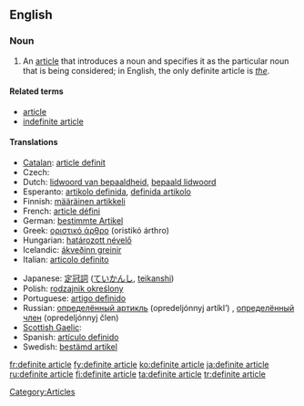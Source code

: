 ==English==

===Noun===
{{en-noun|sg=[[definite]] [[article]]}}

# {{grammar}} An [[article]] that introduces a noun and specifies it as the particular noun that is being considered; in English, the only definite article is ''[[the]]''.

====Related terms====
*[[article]]
*[[indefinite article]]

====Translations====
{{trans-top|article introducing a noun and specifying it as the particular noun considered}}
*[[Catalan]]: [[article definit]] {{m}}
* Czech: {{t-|cs|určitý člen|m}}
*Dutch: [[lidwoord van bepaaldheid]], [[bepaald lidwoord]] {{n}}
*Esperanto: [[artikolo definida]], [[definida artikolo]]
*Finnish: [[määräinen artikkeli]]
*French: [[article défini]] {{m}}
*German: [[bestimmte Artikel]] {{m}}
*Greek: [[οριστικό άρθρο]] (oristikó árthro) {{n}}
*Hungarian: [[határozott névelő]]
*Icelandic: [[ákveðinn greinir]] {{m}}
*Italian: [[articolo definito]] {{m}}
{{trans-mid}}
*Japanese: [[定冠詞]] ([[ていかんし]], [[teikanshi]])
*Polish: [[rodzajnik określony]] {{m}}
*Portuguese: [[artigo definido]] {{m}}
*Russian: [[определённый артикль]] (opredeljónnyj artíkl’) {{m}}, [[определённый член]] (opredeljónnyj člen) {{m}}
* [[Scottish Gaelic]]: {{t-|gd|alt cinnteach|m}}
*Spanish: [[artículo definido]] {{m}}
*Swedish: [[bestämd artikel]] {{c}}
{{trans-bottom}}

[[Category:Articles]]

[[fr:definite article]]
[[fy:definite article]]
[[ko:definite article]]
[[ja:definite article]]
[[ru:definite article]]
[[fi:definite article]]
[[ta:definite article]]
[[tr:definite article]]